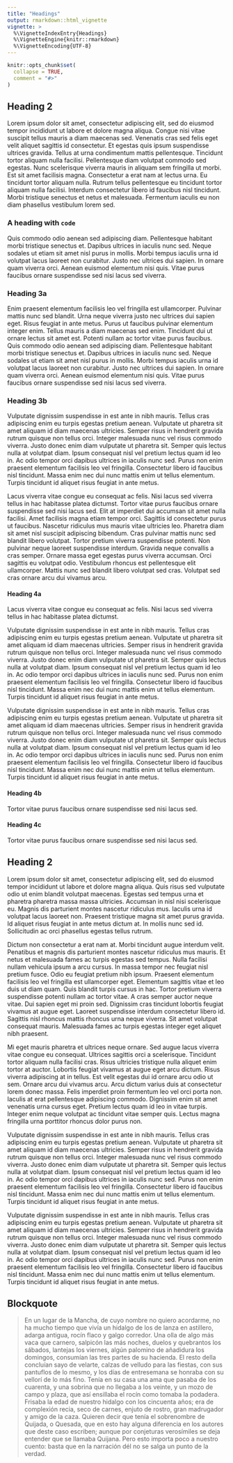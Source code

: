 ```yaml
---
title: "Headings"
output: rmarkdown::html_vignette
vignette: >
  %\VignetteIndexEntry{Headings}
  %\VignetteEngine{knitr::rmarkdown}
  %\VignetteEncoding{UTF-8}
---
```


```r
knitr::opts_chunk$set(
  collapse = TRUE,
  comment = "#>"
)
```

## Heading 2

Lorem ipsum dolor sit amet, consectetur adipiscing elit, sed do eiusmod tempor
incididunt ut labore et dolore magna aliqua. Congue nisi vitae suscipit tellus
mauris a diam maecenas sed. Venenatis cras sed felis eget velit aliquet sagittis
id consectetur. Et egestas quis ipsum suspendisse ultrices gravida. Tellus at
urna condimentum mattis pellentesque. Tincidunt tortor aliquam nulla facilisi.
Pellentesque diam volutpat commodo sed egestas. Nunc scelerisque viverra mauris
in aliquam sem fringilla ut morbi. Est sit amet facilisis magna. Consectetur a
erat nam at lectus urna. Eu tincidunt tortor aliquam nulla. Rutrum tellus
pellentesque eu tincidunt tortor aliquam nulla facilisi. Interdum consectetur
libero id faucibus nisl tincidunt. Morbi tristique senectus et netus et
malesuada. Fermentum iaculis eu non diam phasellus vestibulum lorem sed.

### A heading with `code`

Quis commodo odio aenean sed adipiscing diam. Pellentesque habitant morbi
tristique senectus et. Dapibus ultrices in iaculis nunc sed. Neque sodales ut
etiam sit amet nisl purus in mollis. Morbi tempus iaculis urna id volutpat lacus
laoreet non curabitur. Justo nec ultrices dui sapien. In ornare quam viverra
orci. Aenean euismod elementum nisi quis. Vitae purus faucibus ornare
suspendisse sed nisi lacus sed viverra.

### Heading 3a

Enim praesent elementum facilisis leo vel fringilla est ullamcorper. Pulvinar
mattis nunc sed blandit. Urna neque viverra justo nec ultrices dui sapien eget.
Risus feugiat in ante metus. Purus ut faucibus pulvinar elementum integer enim.
Tellus mauris a diam maecenas sed enim. Tincidunt dui ut ornare lectus sit amet
est. Potenti nullam ac tortor vitae purus faucibus. Quis commodo odio aenean sed
adipiscing diam. Pellentesque habitant morbi tristique senectus et. Dapibus
ultrices in iaculis nunc sed. Neque sodales ut etiam sit amet nisl purus in
mollis. Morbi tempus iaculis urna id volutpat lacus laoreet non curabitur. Justo
nec ultrices dui sapien. In ornare quam viverra orci. Aenean euismod elementum
nisi quis. Vitae purus faucibus ornare suspendisse sed nisi lacus sed viverra.

### Heading 3b

Vulputate dignissim suspendisse in est ante in nibh mauris. Tellus cras
adipiscing enim eu turpis egestas pretium aenean. Vulputate ut pharetra sit amet
aliquam id diam maecenas ultricies. Semper risus in hendrerit gravida rutrum
quisque non tellus orci. Integer malesuada nunc vel risus commodo viverra. Justo
donec enim diam vulputate ut pharetra sit. Semper quis lectus nulla at volutpat
diam. Ipsum consequat nisl vel pretium lectus quam id leo in. Ac odio tempor
orci dapibus ultrices in iaculis nunc sed. Purus non enim praesent elementum
facilisis leo vel fringilla. Consectetur libero id faucibus nisl tincidunt.
Massa enim nec dui nunc mattis enim ut tellus elementum. Turpis tincidunt id
aliquet risus feugiat in ante metus.

Lacus viverra vitae congue eu consequat ac felis. Nisi lacus sed viverra tellus
in hac habitasse platea dictumst. Tortor vitae purus faucibus ornare suspendisse
sed nisi lacus sed. Elit at imperdiet dui accumsan sit amet nulla facilisi. Amet
facilisis magna etiam tempor orci. Sagittis id consectetur purus ut faucibus.
Nascetur ridiculus mus mauris vitae ultricies leo. Pharetra diam sit amet nisl
suscipit adipiscing bibendum. Cras pulvinar mattis nunc sed blandit libero
volutpat. Tortor pretium viverra suspendisse potenti. Non pulvinar neque laoreet
suspendisse interdum. Gravida neque convallis a cras semper. Ornare massa eget
egestas purus viverra accumsan. Orci sagittis eu volutpat odio. Vestibulum
rhoncus est pellentesque elit ullamcorper. Mattis nunc sed blandit libero
volutpat sed cras. Volutpat sed cras ornare arcu dui vivamus arcu.

#### Heading 4a

Lacus viverra vitae congue eu consequat ac felis. Nisi lacus sed viverra tellus
in hac habitasse platea dictumst.

Vulputate dignissim suspendisse in est ante in nibh mauris. Tellus cras
adipiscing enim eu turpis egestas pretium aenean. Vulputate ut pharetra sit amet
aliquam id diam maecenas ultricies. Semper risus in hendrerit gravida rutrum
quisque non tellus orci. Integer malesuada nunc vel risus commodo viverra. Justo
donec enim diam vulputate ut pharetra sit. Semper quis lectus nulla at volutpat
diam. Ipsum consequat nisl vel pretium lectus quam id leo in. Ac odio tempor
orci dapibus ultrices in iaculis nunc sed. Purus non enim praesent elementum
facilisis leo vel fringilla. Consectetur libero id faucibus nisl tincidunt.
Massa enim nec dui nunc mattis enim ut tellus elementum. Turpis tincidunt id
aliquet risus feugiat in ante metus.

Vulputate dignissim suspendisse in est ante in nibh mauris. Tellus cras
adipiscing enim eu turpis egestas pretium aenean. Vulputate ut pharetra sit amet
aliquam id diam maecenas ultricies. Semper risus in hendrerit gravida rutrum
quisque non tellus orci. Integer malesuada nunc vel risus commodo viverra. Justo
donec enim diam vulputate ut pharetra sit. Semper quis lectus nulla at volutpat
diam. Ipsum consequat nisl vel pretium lectus quam id leo in. Ac odio tempor
orci dapibus ultrices in iaculis nunc sed. Purus non enim praesent elementum
facilisis leo vel fringilla. Consectetur libero id faucibus nisl tincidunt.
Massa enim nec dui nunc mattis enim ut tellus elementum. Turpis tincidunt id
aliquet risus feugiat in ante metus.

#### Heading 4b

Tortor vitae purus faucibus ornare suspendisse sed nisi lacus sed.

#### Heading 4c

Tortor vitae purus faucibus ornare suspendisse sed nisi lacus sed.

## Heading 2

Lorem ipsum dolor sit amet, consectetur adipiscing elit, sed do eiusmod tempor
incididunt ut labore et dolore magna aliqua. Quis risus sed vulputate odio ut
enim blandit volutpat maecenas. Egestas sed tempus urna et pharetra pharetra
massa massa ultricies. Accumsan in nisl nisi scelerisque eu. Magnis dis
parturient montes nascetur ridiculus mus. Iaculis urna id volutpat lacus laoreet
non. Praesent tristique magna sit amet purus gravida. Id aliquet risus feugiat
in ante metus dictum at. In mollis nunc sed id. Sollicitudin ac orci phasellus
egestas tellus rutrum.

Dictum non consectetur a erat nam at. Morbi tincidunt augue interdum velit.
Penatibus et magnis dis parturient montes nascetur ridiculus mus mauris. Et
netus et malesuada fames ac turpis egestas sed tempus. Nulla facilisi nullam
vehicula ipsum a arcu cursus. In massa tempor nec feugiat nisl pretium fusce.
Odio eu feugiat pretium nibh ipsum. Praesent elementum facilisis leo vel
fringilla est ullamcorper eget. Elementum sagittis vitae et leo duis ut diam
quam. Quis blandit turpis cursus in hac. Tortor pretium viverra suspendisse
potenti nullam ac tortor vitae. A cras semper auctor neque vitae. Dui sapien
eget mi proin sed. Dignissim cras tincidunt lobortis feugiat vivamus at augue
eget. Laoreet suspendisse interdum consectetur libero id. Sagittis nisl rhoncus
mattis rhoncus urna neque viverra. Sit amet volutpat consequat mauris. Malesuada
fames ac turpis egestas integer eget aliquet nibh praesent.

Mi eget mauris pharetra et ultrices neque ornare. Sed augue lacus viverra vitae
congue eu consequat. Ultrices sagittis orci a scelerisque. Tincidunt tortor
aliquam nulla facilisi cras. Risus ultricies tristique nulla aliquet enim tortor
at auctor. Lobortis feugiat vivamus at augue eget arcu dictum. Risus viverra
adipiscing at in tellus. Est velit egestas dui id ornare arcu odio ut sem.
Ornare arcu dui vivamus arcu. Arcu dictum varius duis at consectetur lorem donec
massa. Felis imperdiet proin fermentum leo vel orci porta non. Iaculis at erat
pellentesque adipiscing commodo. Dignissim enim sit amet venenatis urna cursus
eget. Pretium lectus quam id leo in vitae turpis. Integer enim neque volutpat ac
tincidunt vitae semper quis. Lectus magna fringilla urna porttitor rhoncus dolor
purus non.

Vulputate dignissim suspendisse in est ante in nibh mauris. Tellus cras
adipiscing enim eu turpis egestas pretium aenean. Vulputate ut pharetra sit amet
aliquam id diam maecenas ultricies. Semper risus in hendrerit gravida rutrum
quisque non tellus orci. Integer malesuada nunc vel risus commodo viverra. Justo
donec enim diam vulputate ut pharetra sit. Semper quis lectus nulla at volutpat
diam. Ipsum consequat nisl vel pretium lectus quam id leo in. Ac odio tempor
orci dapibus ultrices in iaculis nunc sed. Purus non enim praesent elementum
facilisis leo vel fringilla. Consectetur libero id faucibus nisl tincidunt.
Massa enim nec dui nunc mattis enim ut tellus elementum. Turpis tincidunt id
aliquet risus feugiat in ante metus.

Vulputate dignissim suspendisse in est ante in nibh mauris. Tellus cras
adipiscing enim eu turpis egestas pretium aenean. Vulputate ut pharetra sit amet
aliquam id diam maecenas ultricies. Semper risus in hendrerit gravida rutrum
quisque non tellus orci. Integer malesuada nunc vel risus commodo viverra. Justo
donec enim diam vulputate ut pharetra sit. Semper quis lectus nulla at volutpat
diam. Ipsum consequat nisl vel pretium lectus quam id leo in. Ac odio tempor
orci dapibus ultrices in iaculis nunc sed. Purus non enim praesent elementum
facilisis leo vel fringilla. Consectetur libero id faucibus nisl tincidunt.
Massa enim nec dui nunc mattis enim ut tellus elementum. Turpis tincidunt id
aliquet risus feugiat in ante metus.

## Blockquote

> En un lugar de la Mancha, de cuyo nombre no quiero acordarme, no ha mucho
> tiempo que vivía un hidalgo de los de lanza en astillero, adarga antigua,
> rocín flaco y galgo corredor. Una olla de algo más vaca que carnero, salpicón
> las más noches, duelos y quebrantos los sábados, lantejas los viernes, algún
> palomino de añadidura los domingos, consumían las tres partes de su hacienda.
> El resto della concluían sayo de velarte, calzas de velludo para las fiestas,
> con sus pantuflos de lo mesmo, y los días de entresemana se honraba con su
> vellorí de lo más fino. Tenía en su casa una ama que pasaba de los cuarenta, y
> una sobrina que no llegaba a los veinte, y un mozo de campo y plaza, que así
> ensillaba el rocín como tomaba la podadera. Frisaba la edad de nuestro hidalgo
> con los cincuenta años; era de complexión recia, seco de carnes, enjuto de
> rostro, gran madrugador y amigo de la caza. Quieren decir que tenía el
> sobrenombre de Quijada, o Quesada, que en esto hay alguna diferencia en los
> autores que deste caso escriben; aunque por conjeturas verosímiles se deja
> entender que se llamaba Quijana. Pero esto importa poco a nuestro cuento:
> basta que en la narración dél no se salga un punto de la verdad.
